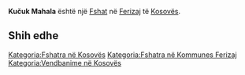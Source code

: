 {{Fshat në Kosovës
 | Emri                = Kučuk Mahala
| srp_N_name = Kučuk Mahala
| srp_N_FULL_NAME_RO = Kučuk Mahala
| srp_N_FULL_NAME_ND_RO = Kucuk Mahala
| srp_N_SORT_NAME_RG = KUCUKMAHALA
| srp_N_FULL_NAME_RG = Kučuk Mahala
| srp_N_FULL_NAME_ND_RG = Kucuk Mahala

 | Emri (Rasa dhanore) = 
 | Figura              = 
 | Shteti              = Kosovo
 | Komuna              = Ferizaj
 | Kodi postar         = 
 | Sipërfaqja          = 

 | Popullsia           = 

 | Regj. i popullsisë  = 
 | Dend. e popullsisë  = 
 | Faqja zyrtare       = 
 <!--- Koordinatat ----> 
 | Gjerësia            = 42.416111
 | Gjatësia            = 20.851389
 | Lartësia            = 
}}
'''Kučuk Mahala''' është një [[Fshat]] në [[Ferizaj]] të [[Kosovës]].

<!-- == Gjeografia == -->
<!-- == Historia == -->
<!-- == Demografia == -->
== Shih edhe ==
{{Komuna Ferizaj}}
{{Kosovo-Administrata-Cung}}

[[Kategoria:Fshatra në Kosovës]]
[[Kategoria:Fshatra në Kommunes Ferizaj]]
[[Kategoria:Vendbanime në Kosovës]]